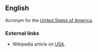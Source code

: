 ==English==
Acronym for the [[United States of America]].

===External links===

* Wikipedia article on [[w:USA|USA]].